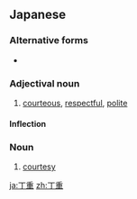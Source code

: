==Japanese==
{{ja-kanjitab|てい|ちょう|yomi=on}}

===Alternative forms===
* {{l/ja|鄭重}}

===Adjectival noun===
{{ja-adj|infl=na|ていちょう}}

# [[courteous]], [[respectful]], [[polite]]

====Inflection====
{{ja-na|ていちょう}}

===Noun===
{{ja-noun|ていちょう}}

# [[courtesy]]

[[ja:丁重]]
[[zh:丁重]]